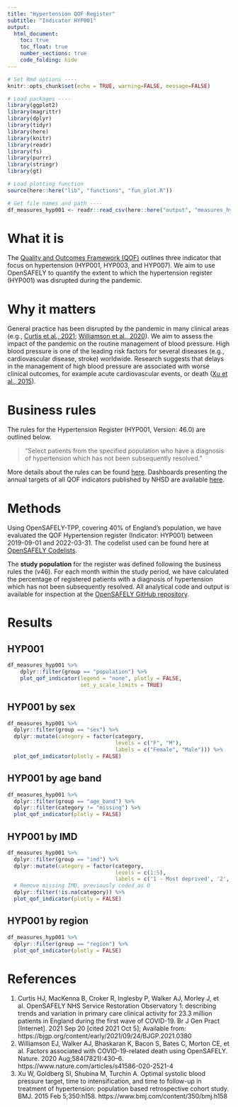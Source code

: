```yaml
---
title: "Hypertension QOF Register"
subtitle: "Indicator HYP001"
output:
  html_document:
    toc: true
    toc_float: true
    number_sections: true
    code_folding: hide
---
```


```r
# Set Rmd options ----
knitr::opts_chunk$set(echo = TRUE, warning=FALSE, message=FALSE)

# Load packages ----
library(ggplot2)
library(magrittr)
library(dplyr)
library(tidyr)
library(here)
library(knitr)
library(readr)
library(fs)
library(purrr)
library(stringr)
library(gt)

# Load plotting function
source(here::here("lib", "functions", "fun_plot.R"))
```

```r
# Get file names and path ----
df_measures_hyp001 <- readr::read_csv(here::here("output", "measures_hyp001.csv"))
```

# What it is 

The [Quality and Outcomes Framework (QOF)](https://digital.nhs.uk/data-and-information/data-tools-and-services/data-services/general-practice-data-hub/quality-outcomes-framework-qof) outlines three indicator that focus on hypertension (HYP001, HYP003, and HYP007). 
We aim to use OpenSAFELY to quantify the extent to which the hypertension register (HYP001) was disrupted during the pandemic.

# Why it matters

General practice has been disrupted by the pandemic in many clinical areas (e.g., [Curtis et al., 2021](https://bjgp.org/content/72/714/e63); [Williamson et al., 2020](https://www.nature.com/articles/s41586-020-2521-4)). 
We aim to assess the impact of the pandemic on the routine management of blood pressure. 
High blood pressure is one of the leading risk factors for several diseases (e.g., cardiovascular disease, stroke) worldwide. 
Research suggests that delays in the management of high blood pressure are associated with worse clinical outcomes, for example acute cardiovascular events, or death ([Xu et al., 2015](https://www.bmj.com/content/350/bmj.h158)).

# Business rules

The rules for the Hypertension Register (HYP001, Version: 46.0) are outlined below.

> "Select patients from the specified population who have a diagnosis of hypertension which has not been subsequently resolved."

More details about the rules can be found [here](https://digital.nhs.uk/data-and-information/data-collections-and-data-sets/data-collections/quality-and-outcomes-framework-qof/quality-and-outcome-framework-qof-business-rules/qof-business-rules-v46.0-2021-2022-baseline-release).
Dashboards presenting the annual targets of all QOF indicators published by NHSD are available [here](https://digital.nhs.uk/data-and-information/data-tools-and-services/data-services/general-practice-data-hub/quality-outcomes-framework-qof).



# Methods

Using OpenSAFELY-TPP, covering 40% of England's population, we have evaluated the QOF Hypertension register (Indicator: HYP001) between 2019-09-01 and 2022-03-31.
The codelist used can be found here at [OpenSAFELY Codelists](https://codelists.opensafely.org/).

The **study population** for the register was defined following the business rules the (v46).
For each month within the study period, we have calculated the percentage of registered patients with a diagnosis of hypertension which has not been subsequently resolved.
All analytical code and output is available for inspection at the [OpenSAFELY GitHub repository](https://github.com/opensafely/hypertension-sro).

# Results

## HYP001

```r

df_measures_hyp001 %>%
    dplyr::filter(group == "population") %>% 
    plot_qof_indicator(legend = "none", plotly = FALSE, 
                       set_y_scale_limits = TRUE)

```

## HYP001 by sex

```r

df_measures_hyp001 %>%
  dplyr::filter(group == "sex") %>% 
  dplyr::mutate(category = factor(category,
                                  levels = c("F", "M"),
                                  labels = c("Female", "Male"))) %>% 
  plot_qof_indicator(plotly = FALSE)

```

## HYP001 by age band

```r

df_measures_hyp001 %>%
  dplyr::filter(group == "age_band") %>% 
  dplyr::filter(category != "missing") %>% 
  plot_qof_indicator(plotly = FALSE)

```

## HYP001 by IMD

```r

df_measures_hyp001 %>%
  dplyr::filter(group == "imd") %>%
  dplyr::mutate(category = factor(category,
                                  levels = c(1:5),
                                  labels = c('1 - Most deprived', '2', '3', '4', '5 - Least deprived'))) %>% 
  # Remove missing IMD, previously coded as 0
  dplyr::filter(!is.na(category)) %>% 
  plot_qof_indicator(plotly = FALSE)
```

## HYP001 by region

```r

df_measures_hyp001 %>%
  dplyr::filter(group == "region") %>% 
  plot_qof_indicator(plotly = FALSE)

```

# References 

1. Curtis HJ, MacKenna B, Croker R, Inglesby P, Walker AJ, Morley J, et al. OpenSAFELY NHS Service Restoration Observatory 1: describing trends and variation in primary care clinical activity for 23.3 million patients in England during the first wave of COVID-19. Br J Gen Pract [Internet]. 2021 Sep 20 [cited 2021 Oct 5]; Available from: https://bjgp.org/content/early/2021/09/24/BJGP.2021.0380
1. Williamson EJ, Walker AJ, Bhaskaran K, Bacon S, Bates C, Morton CE, et al. Factors associated with COVID-19-related death using OpenSAFELY. Nature. 2020 Aug;584(7821):430–6. https://www.nature.com/articles/s41586-020-2521-4
1. Xu W, Goldberg SI, Shubina M, Turchin A. Optimal systolic blood pressure target, time to intensification, and time to follow-up in treatment of hypertension: population based retrospective cohort study. BMJ. 2015 Feb 5;350:h158. https://www.bmj.com/content/350/bmj.h158
